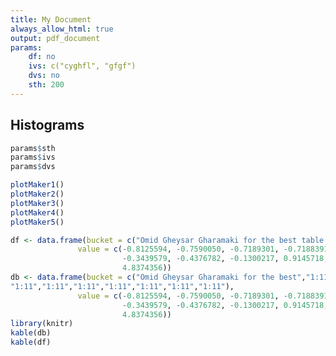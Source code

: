 ```yaml
---
title: My Document
always_allow_html: true
output: pdf_document
params:
    df: no
    ivs: c("cyghfl", "gfgf")
    dvs: no
    sth: 200
---
```



Histograms
-------------------------------------
  
  ```r
params$sth
params$ivs
params$dvs

plotMaker1()
plotMaker2()
plotMaker3()
plotMaker4()
plotMaker5()

df <- data.frame(bucket = c("Omid Gheysar Gharamaki for the best table of the year is selected","1:11","1:11","1:11","1:11","1:11","1:11","1:11","1:11","1:11","1:11"),
                 value = c(-0.8125594, -0.7590050, -0.7189301, -0.7188391, -0.5047816,
                           -0.3439579, -0.4376782, -0.1300217, 0.9145718, 2.1844290,
                           4.8374356))
db <- data.frame(bucket = c("Omid Gheysar Gharamaki for the best","1:11","1:11","1:11",
"1:11","1:11","1:11","1:11","1:11","1:11","1:11"),
                 value = c(-0.8125594, -0.7590050, -0.7189301, -0.7188391, -0.5047816,
                           -0.3439579, -0.4376782, -0.1300217, 0.9145718, 2.1844290,
                           4.8374356))                           
library(knitr)                           
kable(db)
kable(df)
```